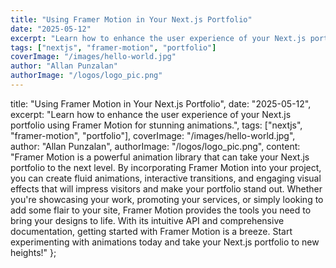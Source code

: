 ```yaml
---
title: "Using Framer Motion in Your Next.js Portfolio"
date: "2025-05-12"
excerpt: "Learn how to enhance the user experience of your Next.js portfolio using Framer Motion for stunning animations."
tags: ["nextjs", "framer-motion", "portfolio"]
coverImage: "/images/hello-world.jpg"
author: "Allan Punzalan"
authorImage: "/logos/logo_pic.png"
---
```


title: "Using Framer Motion in Your Next.js Portfolio",
date: "2025-05-12",
excerpt: "Learn how to enhance the user experience of your Next.js portfolio using Framer Motion for stunning animations.",
tags: ["nextjs", "framer-motion", "portfolio"],
coverImage: "/images/hello-world.jpg",
author: "Allan Punzalan",
authorImage: "/logos/logo_pic.png",
content: "Framer Motion is a powerful animation library that can take your Next.js portfolio to the next level. By incorporating Framer Motion into your project, you can create fluid animations, interactive transitions, and engaging visual effects that will impress visitors and make your portfolio stand out. Whether you're showcasing your work, promoting your services, or simply looking to add some flair to your site, Framer Motion provides the tools you need to bring your designs to life. With its intuitive API and comprehensive documentation, getting started with Framer Motion is a breeze. Start experimenting with animations today and take your Next.js portfolio to new heights!"
};